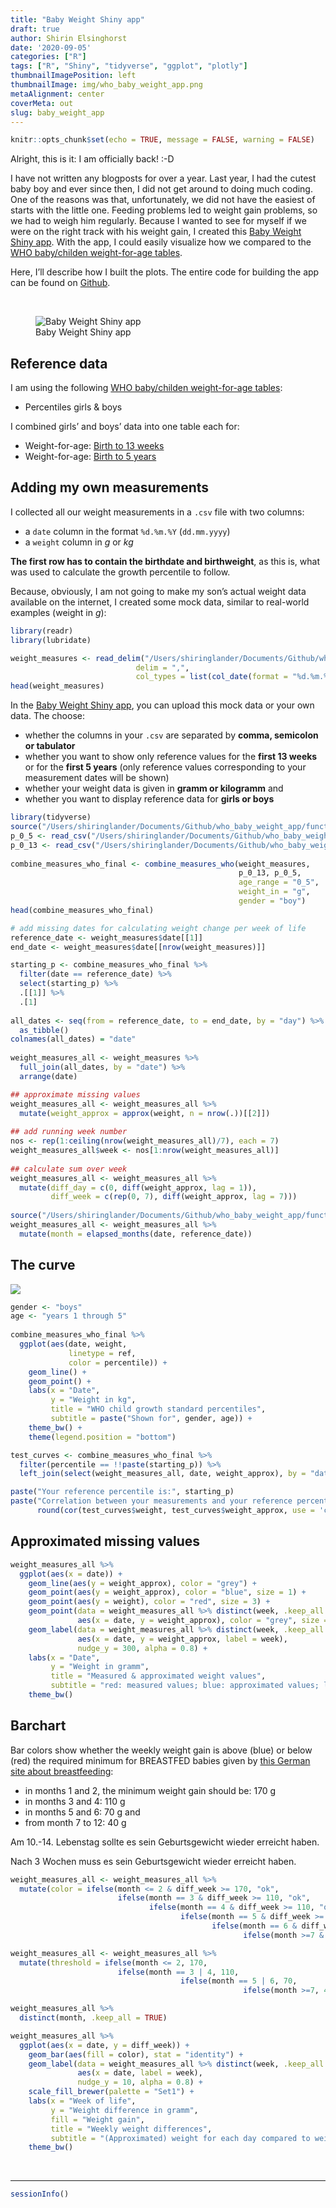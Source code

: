 ```yaml
---
title: "Baby Weight Shiny app"
draft: true
author: Shirin Elsinghorst
date: '2020-09-05'
categories: ["R"]
tags: ["R", "Shiny", "tidyverse", "ggplot", "plotly"]
thumbnailImagePosition: left
thumbnailImage: img/who_baby_weight_app.png
metaAlignment: center
coverMeta: out
slug: baby_weight_app
---
```


```r
knitr::opts_chunk$set(echo = TRUE, message = FALSE, warning = FALSE)
```

Alright, this is it: I am officially back! :-D

I have not written any blogposts for over a year. Last year, I had the cutest baby boy and ever since then, I did not get around to doing much coding. One of the reasons was that, unfortunately, we did not have the easiest of starts with the little one. Feeding problems led to weight gain problems, so we had to weigh him regularly. Because I wanted to see for myself if we were on the right track with his weight gain, I created this [Baby Weight Shiny app](https://shiring.shinyapps.io/who_baby_weight/). With the app, I could easily visualize how we compared to the [WHO baby/childen weight-for-age tables](https://www.who.int/childgrowth/standards/weight_for_age/en/).

Here, I'll describe how I built the plots. The entire code for building the app can be found on [Github](https://github.com/ShirinG/who_baby_weight_app).

<br>

![Baby Weight Shiny app](https://shirinsplayground.netlify.app/img/who_baby_weight_app.png)

## Reference data

I am using the following [WHO baby/childen weight-for-age tables](https://www.who.int/childgrowth/standards/weight_for_age/en/):

- Percentiles girls & boys

I combined girls' and boys' data into one table each for:

- Weight-for-age: [Birth to 13 weeks](https://github.com/ShirinG/who_baby_weight_app/blob/master/p_0_13.csv)
- Weight-for-age: [Birth to 5 years](https://github.com/ShirinG/who_baby_weight_app/blob/master/p_0_5.csv)

## Adding my own measurements

I collected all our weight measurements in a `.csv` file with two columns:

- a `date` column in the format `%d.%m.%Y` (`dd.mm.yyyy`)
- a `weight` column in *g* or *kg*

**The first row has to contain the birthdate and birthweight**, as this is, what was used to calculate the growth percentile to follow. 

Because, obviously, I am not going to make my son's actual weight data available on the internet, I created some mock data, similar to real-world examples (weight in *g*):

```r
library(readr)
library(lubridate)

weight_measures <- read_delim("/Users/shiringlander/Documents/Github/who_baby_weight_app/data/weight_measures.csv",
                            delim = ",",
                            col_types = list(col_date(format = "%d.%m.%Y"), col_double()))
head(weight_measures)
```

In the [Baby Weight Shiny app](https://shiring.shinyapps.io/who_baby_weight/), you can upload this mock data or your own data. The choose:

- whether the columns in your `.csv` are separated by **comma, semicolon or tabulator**
- whether you want to show only reference values for the **first 13 weeks** or for the **first 5 years** (only reference values corresponding to your measurement dates will be shown)
- whether your weight data is given in **gramm or kilogramm** and
- whether you want to display reference data for **girls or boys**

```r
library(tidyverse)
source("/Users/shiringlander/Documents/Github/who_baby_weight_app/functions/combine_measures.R")
p_0_5 <- read_csv("/Users/shiringlander/Documents/Github/who_baby_weight_app/data/p_0_5.csv")
p_0_13 <- read_csv("/Users/shiringlander/Documents/Github/who_baby_weight_app/data/p_0_13.csv")
        
combine_measures_who_final <- combine_measures_who(weight_measures, 
                                                   p_0_13, p_0_5,
                                                   age_range = "0_5",
                                                   weight_in = "g",
                                                   gender = "boy")
head(combine_measures_who_final)
```

```r
# add missing dates for calculating weight change per week of life
reference_date <- weight_measures$date[[1]]
end_date <- weight_measures$date[[nrow(weight_measures)]]

starting_p <- combine_measures_who_final %>% 
  filter(date == reference_date) %>%
  select(starting_p) %>%
  .[[1]] %>%
  .[1]
        
all_dates <- seq(from = reference_date, to = end_date, by = "day") %>%
  as_tibble()
colnames(all_dates) = "date"
        
weight_measures_all <- weight_measures %>%
  full_join(all_dates, by = "date") %>%
  arrange(date)

## approximate missing values
weight_measures_all <- weight_measures_all %>%
  mutate(weight_approx = approx(weight, n = nrow(.))[[2]])
        
## add running week number
nos <- rep(1:ceiling(nrow(weight_measures_all)/7), each = 7)
weight_measures_all$week <- nos[1:nrow(weight_measures_all)]
        
## calculate sum over week
weight_measures_all <- weight_measures_all %>%
  mutate(diff_day = c(0, diff(weight_approx, lag = 1)),
         diff_week = c(rep(0, 7), diff(weight_approx, lag = 7)))
        
source("/Users/shiringlander/Documents/Github/who_baby_weight_app/functions/elapsed_months.R")
weight_measures_all <- weight_measures_all %>%
  mutate(month = elapsed_months(date, reference_date))
```

## The curve

![](https://shirinsplayground.netlify.app/img/baby_weight_curve.png)


```r
gender <- "boys"
age <- "years 1 through 5"
        
combine_measures_who_final %>%
  ggplot(aes(date, weight,
             linetype = ref,
             color = percentile)) +
    geom_line() +
    geom_point() +
    labs(x = "Date",
         y = "Weight in kg",
         title = "WHO child growth standard percentiles",
         subtitle = paste("Shown for", gender, age)) +
    theme_bw() +
    theme(legend.position = "bottom")
```

```r
test_curves <- combine_measures_who_final %>%
  filter(percentile == !!paste(starting_p)) %>%
  left_join(select(weight_measures_all, date, weight_approx), by = "date")

paste("Your reference percentile is:", starting_p)
paste("Correlation between your measurements and your reference percentile is:",
      round(cor(test_curves$weight, test_curves$weight_approx, use = 'complete.obs'), digits = 5))
```

## Approximated missing values

```r
weight_measures_all %>%
  ggplot(aes(x = date)) +
    geom_line(aes(y = weight_approx), color = "grey") +
    geom_point(aes(y = weight_approx), color = "blue", size = 1) +
    geom_point(aes(y = weight), color = "red", size = 3) +
    geom_point(data = weight_measures_all %>% distinct(week, .keep_all = TRUE), 
               aes(x = date, y = weight_approx), color = "grey", size = 2) +
    geom_label(data = weight_measures_all %>% distinct(week, .keep_all = TRUE), 
               aes(x = date, y = weight_approx, label = week), 
               nudge_y = 300, alpha = 0.8) +
    labs(x = "Date",
         y = "Weight in gramm",
         title = "Measured & approximated weight values",
         subtitle = "red: measured values; blue: approximated values; labels: week of life") +
    theme_bw()
```

## Barchart

Bar colors show whether the weekly weight gain is above (blue) or below (red) the required minimum for BREASTFED babies given by [this German site about breastfeeding](https://www.stillkinder.de/gewicht-und-wachstum-von-gestillten-kindern/):

- in months 1 and 2, the minimum weight gain should be: 170 g
- in months 3 and 4: 110 g
- in months 5 and 6: 70 g and 
- from month 7 to 12: 40 g


Am 10.-14. Lebenstag sollte es sein Geburtsgewicht wieder erreicht haben.

Nach 3 Wochen muss es sein Geburtsgewicht wieder erreicht haben.


```r
weight_measures_all <- weight_measures_all %>%
  mutate(color = ifelse(month <= 2 & diff_week >= 170, "ok",
                        ifelse(month == 3 & diff_week >= 110, "ok",
                               ifelse(month == 4 & diff_week >= 110, "ok",
                                      ifelse(month == 5 & diff_week >= 70, "ok",
                                             ifelse(month == 6 & diff_week >= 70, "ok",
                                                    ifelse(month >=7 & diff_week >= 40, "ok", "low")))))))
```

```r
weight_measures_all <- weight_measures_all %>%
  mutate(threshold = ifelse(month <= 2, 170,
                        ifelse(month == 3 | 4, 110,
                                      ifelse(month == 5 | 6, 70,
                                                    ifelse(month >=7, 40, NA)))))
```

```r
weight_measures_all %>% 
  distinct(month, .keep_all = TRUE)
```

```r
weight_measures_all %>%
  ggplot(aes(x = date, y = diff_week)) +
    geom_bar(aes(fill = color), stat = "identity") +
    geom_label(data = weight_measures_all %>% distinct(week, .keep_all = TRUE), 
               aes(x = date, label = week), 
               nudge_y = 10, alpha = 0.8) +
    scale_fill_brewer(palette = "Set1") +
    labs(x = "Week of life",
         y = "Weight difference in gramm",
         fill = "Weight gain",
         title = "Weekly weight differences",
         subtitle = "(Approximated) weight for each day compared to weight at 7 days prior;\nlabels: week of life") +
    theme_bw()
```

    
<br>



---

```r
sessionInfo()
```

